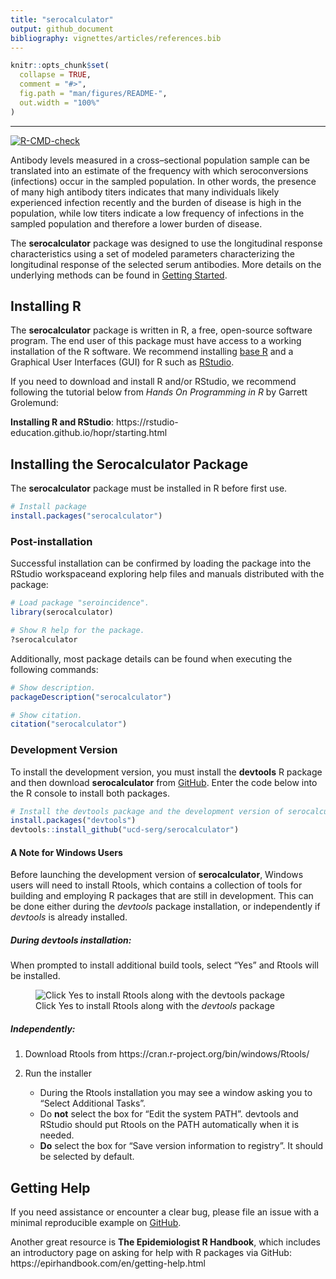 ```yaml
---
title: "serocalculator"
output: github_document
bibliography: vignettes/articles/references.bib
---
```


<!-- README.md is generated from README.Rmd. Please edit that file -->

```r
knitr::opts_chunk$set(
  collapse = TRUE,
  comment = "#>",
  fig.path = "man/figures/README-",
  out.width = "100%"
)
```

------------------------------------------------------------------------

<!-- badges: start -->
[![R-CMD-check](https://github.com/UCD-SERG/serocalculator/actions/workflows/R-CMD-check.yaml/badge.svg)](https://github.com/UCD-SERG/serocalculator/actions/workflows/R-CMD-check.yaml)
<!-- badges: end -->


Antibody levels measured in a cross–sectional population sample can be translated into an estimate of the frequency with which seroconversions (infections) occur in the sampled population. In other words, the presence of many high antibody titers indicates that many individuals likely experienced infection recently and the burden of disease is high in the population, while low titers indicate a low frequency of infections in the sampled population and therefore a lower burden of disease.

The **serocalculator** package was designed to use the longitudinal response characteristics using a set of modeled parameters characterizing the longitudinal response of the selected serum antibodies. More details on the underlying methods can be found in [Getting Started](https://ucd-serg.github.io/serocalculator/articles/serocalculator.html).


## Installing R

The **serocalculator** package is written in R, a free, open-source software program. The end user of this package must have access to a working installation of the R software. We recommend installing [base R](https://cran.r-project.org/) and a Graphical User Interfaces (GUI) for R such as [RStudio](http://www.rstudio.com/products/RStudio/).

If you need to download and install R and/or RStudio, we recommend following the tutorial below from *Hands On Programming in R* by Garrett Grolemund:

**Installing R and RStudio**: https://rstudio-education.github.io/hopr/starting.html

## Installing the Serocalculator Package

The **serocalculator** package must be installed in R before first use. 

```r{eval=FALSE}
# Install package
install.packages("serocalculator")

```
### Post-installation

Successful installation can be confirmed by loading the package into the RStudio workspaceand exploring help files and manuals distributed with the package:

```r{eval=FALSE}
# Load package "seroincidence".
library(serocalculator)

# Show R help for the package.
?serocalculator
```

Additionally, most package details can be found when executing the following commands:

```r{eval=FALSE}
# Show description.
packageDescription("serocalculator")

# Show citation.
citation("serocalculator")
```

### Development Version
To install the development version, you must install the **devtools** R package and then download **serocalculator** from [GitHub](https://github.com/). Enter the code below into the R console to install both packages.

```r{eval=FALSE}
# Install the devtools package and the development version of serocalculator
install.packages("devtools")
devtools::install_github("ucd-serg/serocalculator")

```
#### A Note for Windows Users

Before launching the development version of **serocalculator**, Windows users will need to install Rtools, which contains a collection of tools for building and employing R packages that are still in development. This can be done either during the  *devtools* package installation, or independently if *devtools* is already installed. 


##### During devtools installation:

When prompted to install additional build tools, select "Yes" and Rtools will be installed. 

![Click Yes to install Rtools along with the *devtools* package][id]

[id]: man/figures/Rtools1.png

##### Independently:

1. Download Rtools from https://cran.r-project.org/bin/windows/Rtools/
2. Run the installer

    * During the Rtools installation you may see a window asking you to “Select Additional Tasks”.
    * Do **not** select the box for “Edit the system PATH”. devtools and RStudio should put Rtools on the PATH automatically when it is needed.
    * **Do** select the box for “Save version information to registry”. It should be selected by default.
    


## Getting Help

If you need assistance or encounter a clear bug, please file an issue with a minimal reproducible example on [GitHub](https://github.com/UCD-SERG/serocalculator/issues). 

Another great resource is **The Epidemiologist R Handbook**, which includes an introductory page on asking for help with R packages via GitHub: https://epirhandbook.com/en/getting-help.html 


